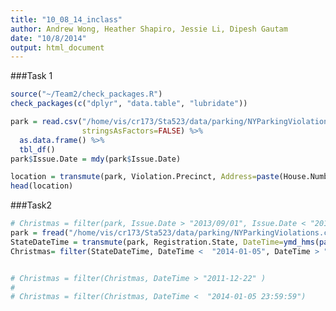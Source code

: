 ```yaml
---
title: "10_08_14_inclass"
author: Andrew Wong, Heather Shapiro, Jessie Li, Dipesh Gautam
date: "10/8/2014"
output: html_document
---
```


###Task 1

```r
source("~/Team2/check_packages.R")
check_packages(c("dplyr", "data.table", "lubridate"))

park = read.csv("/home/vis/cr173/Sta523/data/parking/NYParkingViolations_small.csv",
                stringsAsFactors=FALSE) %>% 
  as.data.frame() %>%
  tbl_df()
park$Issue.Date = mdy(park$Issue.Date)

location = transmute(park, Violation.Precinct, Address=paste(House.Number, Street.Name), Intersecting.Street)
head(location)

```

###Task2
```r
# Christmas = filter(park, Issue.Date > "2013/09/01", Issue.Date < "2014/6/30")
park = fread("/home/vis/cr173/Sta523/data/parking/NYParkingViolations.csv",sep=",")
StateDateTime = transmute(park, Registration.State, DateTime=ymd_hms(paste0(Issue.Date, Violation.Time)))
Christmas= filter(StateDateTime, DateTime <  "2014-01-05", DateTime > "2011-12-22")


# Christmas = filter(Christmas, DateTime > "2011-12-22" )
# 
# Christmas = filter(Christmas, DateTime <  "2014-01-05 23:59:59")
```
